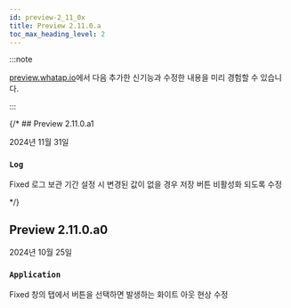```yaml
---
id: preview-2_11_0x
title: Preview 2.11.0.a
toc_max_heading_level: 2
---
```


<head>
<meta name="robots" content="noindex, nofollow"/>
</head>

:::note

[preview.whatap.io](https://preview.whatap.io)에서 다음 추가한 신기능과 수정한 내용을 미리 경험할 수 있습니다. 

:::

{/* ## Preview 2.11.0.a1

2024년 11월 31일

<div class='indentTab'>

### `Log`

<Status priority='0'>Fixed</Status> 로그 보관 기간 설정 시 변경된 값이 없을 경우 저장 버튼 비활성화 되도록 수정

</div> */}

## Preview 2.11.0.a0

2024년 10월 25일

<div class='indentTab'>

### `Application`

<Status priority='0'>Fixed</Status> <Cmdname sid="TTL06209" className="uitext" /> 창의 <Cmdname sid="TTL06126" className="uitext" /> 탭에서 <Cmdname sid="active_stack" className="uitext" /> 버튼을 선택하면 발생하는 화이트 아웃 현상 수정

</div>